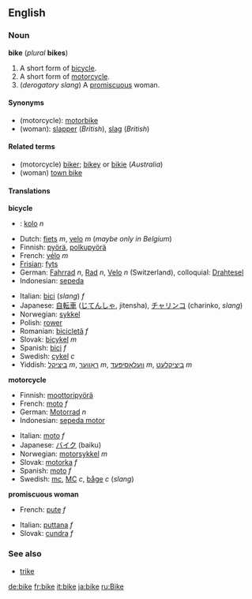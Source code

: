 ==English==

===Noun===
'''bike''' (''plural'' '''bikes''')

#A short form of [[bicycle]].
#A short form of [[motorcycle]].
#(''derogatory slang'') A [[promiscuous]] woman.

====Synonyms====
*(motorcycle): [[motorbike]]
*(woman): [[slapper]] (''British''), [[slag]] (''British'')

====Related terms====
*(motorcycle) [[biker]]; [[bikey]] or [[bikie]] (''Australia'')
*(woman) [[town bike]]

====Translations====

'''bicycle'''
<!--Add short forms only, if possible-->
{{top}}
*{{cz}}: [[kolo]] ''n''
*Dutch: [[fiets]] ''m'', [[velo]] ''m'' (''maybe only in Belgium'')
*Finnish: [[pyörä]], [[polkupyörä]]
*French: [[vélo]] ''m''
*[[Frisian]]: [[fyts]]
*German: [[Fahrrad]] ''n'', [[Rad#German|Rad]] ''n'', [[Velo]] ''n'' (Switzerland), colloquial: [[Drahtesel]]
*Indonesian: [[sepeda]]
{{mid}}
*Italian: [[bici]] (''slang'') ''f'' <!-- this is the full form and so is not equivalent to "bike": [[bicicletta]] ''f''-->
*Japanese: [[自転車]] ([[じてんしゃ]], jitensha), [[チャリンコ]] (charinko, ''slang'')
*Norwegian: [[:no:sykkel|sykkel]]
*Polish: [[rower]]
*Romanian: [[bicicletă]] ''f''
*Slovak: [[bicykel]] ''m''
*Spanish: [[bici]] ''f''
*Swedish: [[cykel]] ''c'' 
*Yiddish: [[ביציקל]] ''m'', [[ראָווער]] ''m'', [[וועלאָסיפּעד]] ''m'', [[ביציקלעט]] ''m''
{{bottom}}

'''motorcycle'''
{{top}}
*Finnish: [[moottoripyörä]]
*French: [[moto#French|moto]] ''f''
*German: [[Motorrad]] ''n''
*Indonesian: [[sepeda motor]]
{{mid}}
*Italian: [[moto#Italian|moto]] ''f''
*Japanese: [[バイク]] (baiku)
*Norwegian: [[:no:motorsykkel|motorsykkel]] ''m''
*Slovak: [[motorka#Slovak|motorka]] ''f''
*Spanish: [[moto#Spanish|moto]] ''f''
*Swedish: [[mc]], [[MC]] ''c'', [[båge]] ''c'' (''slang'')
{{bottom}}

'''promiscuous woman'''
{{top}}
*French: [[pute]] ''f''
{{mid}}
*Italian: [[puttana]] ''f''
*Slovak: [[cundra]] ''f''
{{bottom}}

===See also===
*[[trike]]
[[de:bike]]
[[fr:bike]]
[[it:bike]]
[[ja:bike]]
[[ru:Bike]]